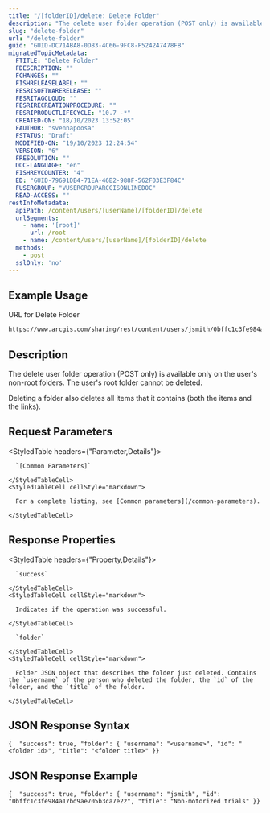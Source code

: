 ```yaml
---
title: "/[folderID]/delete: Delete Folder"
description: "The delete user folder operation (POST only) is available only on the user's non-root folders."
slug: "delete-folder"
url: "/delete-folder"
guid: "GUID-DC714BA8-0D83-4C66-9FC8-F524247478FB"
migratedTopicMetadata:
  FTITLE: "Delete Folder"
  FDESCRIPTION: ""
  FCHANGES: ""
  FISHRELEASELABEL: ""
  FESRISOFTWARERELEASE: ""
  FESRITAGCLOUD: ""
  FESRIRECREATIONPROCEDURE: ""
  FESRIPRODUCTLIFECYCLE: "10.7 -*"
  CREATED-ON: "18/10/2023 13:52:05"
  FAUTHOR: "svennapoosa"
  FSTATUS: "Draft"
  MODIFIED-ON: "19/10/2023 12:24:54"
  VERSION: "6"
  FRESOLUTION: ""
  DOC-LANGUAGE: "en"
  FISHREVCOUNTER: "4"
  ED: "GUID-79691DB4-71EA-46B2-988F-562F03E3F84C"
  FUSERGROUP: "VUSERGROUPARCGISONLINEDOC"
  READ-ACCESS: ""
restInfoMetadata:
  apiPath: /content/users/[userName]/[folderID]/delete
  urlSegments:
    - name: '[root]'
      url: /root
    - name: /content/users/[userName]/[folderID]/delete
  methods:
    - post
  sslOnly: 'no'
---
```


## Example Usage

URL for Delete Folder

```markdown
https://www.arcgis.com/sharing/rest/content/users/jsmith/0bffc1c3fe984a17bd9ae705b3ca7e22/delete
```

## Description

The delete user folder operation (POST only) is available only on the user's non-root folders. The user's root folder cannot be deleted. 

Deleting a folder also deletes all items that it contains (both the items and the links). 

<!-- For ArcGIS Online organizations, the delete user folder operation moves all the items in the folder, if supported, to the recycle bin for 14 days before they are permanently deleted. Any [unsupported items](https://docdev.arcgis.com/en/arcgis-online/reference/faq.htm#GUID-778B803D-6418-4463-B024-E293D14D2DDB) in the folder are permanently deleted. Learn more about [permanently deleting](HTTPS://DOC.ARCGIS.COM/EN/ARCGIS-ONLINE/MANAGE-DATA/DELETE-ITEMS.HTM#ESRI_SECTION1_0B04A2F0D61D46E8AB6FA9CC4AEC68DC) and [restoring items](HTTPS://DOC.ARCGIS.COM/EN/ARCGIS-ONLINE/MANAGE-DATA/RESTORE-ITEMS.HTM). -->

## Request Parameters 

<StyledTable headers={"Parameter,Details"}>
  <StyledTableRow>
    <StyledTableCell cellStyle="markdown">

      `[Common Parameters]` 

    </StyledTableCell>
    <StyledTableCell cellStyle="markdown">

      For a complete listing, see [Common parameters](/common-parameters).

    </StyledTableCell>
  </StyledTableRow>
</StyledTable>

## Response Properties

<StyledTable headers={"Property,Details"}>
  <StyledTableRow>
    <StyledTableCell cellStyle="markdown">

      `success` 

    </StyledTableCell>
    <StyledTableCell cellStyle="markdown">

      Indicates if the operation was successful.

    </StyledTableCell>
  </StyledTableRow>
  <StyledTableRow>
    <StyledTableCell cellStyle="markdown">

      `folder` 

    </StyledTableCell>
    <StyledTableCell cellStyle="markdown">

      Folder JSON object that describes the folder just deleted. Contains the `username` of the person who deleted the folder, the `id` of the folder, and the `title` of the folder.

    </StyledTableCell>
  </StyledTableRow>
</StyledTable>

## JSON Response Syntax

```other
{  "success": true, "folder": { "username": "<username>", "id": "<folder id>", "title": "<folder title>" }}          
``` 

## JSON Response Example

```other
{  "success": true, "folder": { "username": "jsmith", "id": "0bffc1c3fe984a17bd9ae705b3ca7e22", "title": "Non-motorized trials" }}          
```

 
